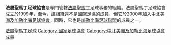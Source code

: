 {{國家足協
|Name               = 法屬聖馬丁足球協會 
|Logo               = 
|Founded            = 1999年
|FIFA affiliation   = 未加入
|Region             = [[中北美洲及加勒比海足球協會|中北美洲及加勒比海足球協會]]
|Region affiliation = 2000年
|Subregion             = [[加勒比海足球聯盟|加勒比海足球聯盟]]
|Subregion affiliation = ?
|President          = 
}}

'''法屬聖馬丁足球協會'''是專門管轄[[法屬聖馬丁|法屬聖馬丁]]足球事務的組織。法屬聖馬丁足球協會成立於1999年，至今，該組織還不是[[國際足協|國際足協]]的成員，但它於2000年加入[[中北美洲及加勒比海足球協會|中北美洲及加勒比海足球協會]]。同時，它也是[[加勒比海足球聯盟|加勒比海足球聯盟]]的成員之一。

{{中北美洲及加勒比海足球協會成員}}

[[Category:法屬聖馬丁足球|]]
[[Category:國家足球協會|Category:國家足球協會]]
[[Category:中北美洲及加勒比海足球協會成員|Category:中北美洲及加勒比海足球協會成員]]